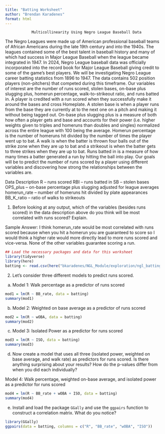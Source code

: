 ```yaml
---
title: "Batting Worksheet"
author: "Brendan Karadenes"
format: html
---
```


                Multicollinearity Using Negro League Baseball Data
The Negro Leagues were made up of American professional baseball teams of African Americans during the late 19th century and into the 1940s. The leagues contained some of the best talent in baseball history and many of which had success in Major League Baseball when the league became integrated in 1947. In 2024, Negro League baseball data was officially incorporated into the record book for Major League Baseball giving credit to some of the game’s best players.
We will be investigating Negro League career batting statistics from 1896 to 1947. The data contains 502 position players (non-pitchers) that competed during this timeframe. Our variables of interest are the number of runs scored, stolen bases, on-base plus slugging plus, homerun percentage, walk-to-strikeout ratio, and runs batted in. A player is credited with a run scored when they successfully make it around the bases and cross Homeplate. A stolen base is when a player runs from the base they are currently at to the next one on a pitch and making it without being tagged out. On-base plus slugging plus is a measure of both how often a player gets and base and accounts for their power (i.e. higher weights given to triples and homeruns than doubles and singles) normalized across the entire league with 100 being the average. Homerun percentage is the number of homeruns hit divided by the number of times the player went up to bat. A walk is when the batter is thrown four balls out of the strike zone when they are up to bat and a strikeout is when the batter gets to three strikes when they are up to bat. Runs batted in is a measure of how many times a batter generated a run by hitting the ball into play.
Our goals will be to predict the number of runs scored by a player using different variables and discovering how strong the relationships between the variables are.

Data Description
R – runs scored
RBI – runs batted in
SB – stolen bases
OPS_plus – on-base percentage plus slugging adjusted for league averages
homerun_rate – number of homeruns hit divided by plate appearances
BB_K_ratio – ratio of walks to strikeouts

1.	Before looking at any output, which of the variables (besides runs scored) in the data description above do you think will be most correlated with runs scored? Explain.

Sample Answer: I think homerun_rate would be most correlated with runs scored because when you hit a homerun you are guaranteed to score so I would think a higher rate would more directly lead to more runs scored and vice-versa. None of the other variables guarantee scoring a run.

```r
## Load the necessary packages and data for this worksheet
library(tidyverse)
library(here)
batting <- read.csv(here("bkaradenes/NGL_Module/exploration/ngl_batting.csv"))
```

2. Let's consider three different models to predict runs scored.

a. Model 1: Walk percentage as a predictor of runs scored

```r
mod1 = lm(R ~ BB_rate, data = batting)
summary(mod1)
```

b. Model 2: Weighted on base average as a predictor of runs scored

```r
mod2 = lm(R ~ wOBA, data = batting)
summary(mod2)
```

c. Model 3: Isolated Power as a predictor for runs scored 

```r
mod3 = lm(R ~ ISO, data = batting)
summary(mod3)
```

d. Now create a model that uses all three (isolated power, weighted on base average, and walk rate) as predictors for runs scored. Is there anything surprising about your results? How do the p-values differ from when you did each individually?

Model 4: Walk percentage, weighted on-base average, and isolated power as a predictor for runs scored

```r
mod4 = lm(R ~ BB_rate + wOBA + ISO, data = batting)
summary(mod4)
```

e. Install and load the package `GGally` and use the `ggpairs` function to construct a correlation matrix. What do you notice?

```r
library(GGally)
ggpairs(data = batting, columns = c("R", "BB_rate", "wOBA", "ISO"))
```



